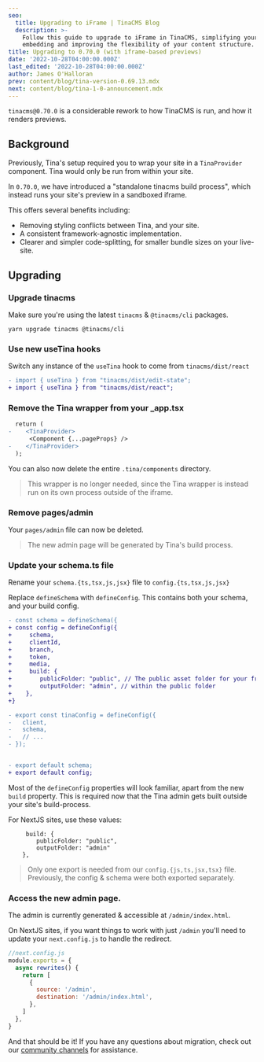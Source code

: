 ```yaml
---
seo:
  title: Upgrading to iFrame | TinaCMS Blog
  description: >-
    Follow this guide to upgrade to iFrame in TinaCMS, simplifying your content
    embedding and improving the flexibility of your content structure.
title: Upgrading to 0.70.0 (with iframe-based previews)
date: '2022-10-28T04:00:00.000Z'
last_edited: '2022-10-28T04:00:00.000Z'
author: James O'Halloran
prev: content/blog/tina-version-0.69.13.mdx
next: content/blog/tina-1-0-announcement.mdx
---
```


`tinacms@0.70.0` is a considerable rework to how TinaCMS is run, and how it renders previews.

## Background

Previously, Tina's setup required you to wrap your site in a `TinaProvider` component. Tina would only be run from within your site.

In `0.70.0`, we have introduced a "standalone tinacms build process", which instead runs your site's preview in a sandboxed iframe.

This offers several benefits including:

* Removing styling conflicts between Tina, and your site.
* A consistent framework-agnostic implementation.
* Clearer and simpler code-splitting, for smaller bundle sizes on your live-site.

## Upgrading

### Upgrade tinacms

Make sure you're using the latest `tinacms` & `@tinacms/cli` packages.

```
yarn upgrade tinacms @tinacms/cli
```

### Use new useTina hooks

Switch any instance of the `useTina` hook to come from `tinacms/dist/react`

```diff
- import { useTina } from "tinacms/dist/edit-state";
+ import { useTina } from "tinacms/dist/react";
```

### Remove the Tina wrapper from your \_app.tsx

```diff
  return (
-    <TinaProvider>
      <Component {...pageProps} />
-    </TinaProvider>
  );
```

You can also now delete the entire `.tina/components` directory.

> This wrapper is no longer needed, since the Tina wrapper is instead run on its own process outside of the iframe.

### Remove pages/admin

Your `pages/admin` file can now be deleted.

> The new admin page will be generated by Tina's build process.

### Update your schema.ts file

Rename your `schema.{ts,tsx,js,jsx}` file to `config.{ts,tsx,js,jsx}`

Replace `defineSchema` with `defineConfig`. This contains both your schema, and your build config.

```diff
- const schema = defineSchema({
+ const config = defineConfig({
+     schema,
+     clientId,
+     branch,
+     token,
+     media,
+     build: {
+        publicFolder: "public", // The public asset folder for your framework
+        outputFolder: "admin", // within the public folder
+    },
+}

- export const tinaConfig = defineConfig({
-   client,
-   schema,
-   // ...
- });


- export default schema;
+ export default config;
```

Most of the `defineConfig` properties will look familiar, apart from the new `build` property. This is required now that the Tina admin gets built outside your site's build-process.

For NextJS sites, use these values:

```
     build: {
        publicFolder: "public",
        outputFolder: "admin"
    },
```

> Only one export is needed from our `config.{js,ts,jsx,tsx}` file. Previously, the config & schema were both exported separately.

### Access the new admin page.

The admin is currently generated & accessible at `/admin/index.html`.

On NextJS sites, if you want things to work with just `/admin` you'll need to update your `next.config.js` to handle the redirect.

```js
//next.config.js
module.exports = {
  async rewrites() {
    return [
      {
        source: '/admin',
        destination: '/admin/index.html',
      },
    ]
  },
}
```

And that should be it! If you have any questions about migration, check out our [ community channels](/community/) for assistance.
